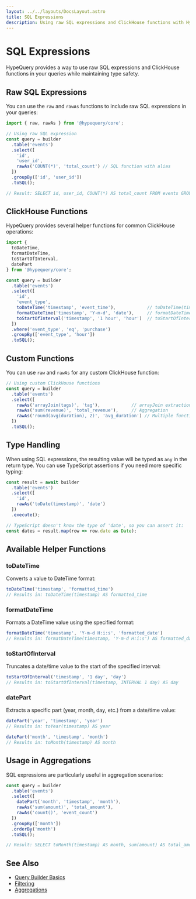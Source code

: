 ```yaml
---
layout: ../../layouts/DocsLayout.astro
title: SQL Expressions
description: Using raw SQL expressions and ClickHouse functions with HypeQuery
---
```


# SQL Expressions

HypeQuery provides a way to use raw SQL expressions and ClickHouse functions in your queries while maintaining type safety.

## Raw SQL Expressions

You can use the `raw` and `rawAs` functions to include raw SQL expressions in your queries:

```typescript
import { raw, rawAs } from '@hypequery/core';

// Using raw SQL expression
const query = builder
  .table('events')
  .select([
    'id',
    'user_id',
    rawAs('COUNT(*)', 'total_count') // SQL function with alias
  ])
  .groupBy(['id', 'user_id'])
  .toSQL();

// Result: SELECT id, user_id, COUNT(*) AS total_count FROM events GROUP BY id, user_id
```

## ClickHouse Functions

HypeQuery provides several helper functions for common ClickHouse operations:

```typescript
import { 
  toDateTime,
  formatDateTime,
  toStartOfInterval,
  datePart
} from '@hypequery/core';

const query = builder
  .table('events')
  .select([
    'id',
    'event_type',
    toDateTime('timestamp', 'event_time'),            // toDateTime(timestamp) AS event_time
    formatDateTime('timestamp', 'Y-m-d', 'date'),     // formatDateTime(timestamp, 'Y-m-d') AS date
    toStartOfInterval('timestamp', '1 hour', 'hour')  // toStartOfInterval(timestamp, INTERVAL 1 hour) AS hour
  ])
  .where('event_type', 'eq', 'purchase')
  .groupBy(['event_type', 'hour'])
  .toSQL();
```

## Custom Functions

You can use `raw` and `rawAs` for any custom ClickHouse function:

```typescript
// Using custom ClickHouse functions
const query = builder
  .table('events')
  .select([
    rawAs('arrayJoin(tags)', 'tag'),            // arrayJoin extraction
    rawAs('sum(revenue)', 'total_revenue'),     // Aggregation
    rawAs('round(avg(duration), 2)', 'avg_duration') // Multiple functions
  ])
  .toSQL();
```

## Type Handling

When using SQL expressions, the resulting value will be typed as `any` in the return type. You can use TypeScript assertions if you need more specific typing:

```typescript
const result = await builder
  .table('events')
  .select([
    'id',
    rawAs('toDate(timestamp)', 'date')
  ])
  .execute();

// TypeScript doesn't know the type of 'date', so you can assert it:
const dates = result.map(row => row.date as Date);
```

## Available Helper Functions

### toDateTime

Converts a value to DateTime format:

```typescript
toDateTime('timestamp', 'formatted_time')
// Results in: toDateTime(timestamp) AS formatted_time
```

### formatDateTime

Formats a DateTime value using the specified format:

```typescript
formatDateTime('timestamp', 'Y-m-d H:i:s', 'formatted_date')
// Results in: formatDateTime(timestamp, 'Y-m-d H:i:s') AS formatted_date
```

### toStartOfInterval

Truncates a date/time value to the start of the specified interval:

```typescript
toStartOfInterval('timestamp', '1 day', 'day')
// Results in: toStartOfInterval(timestamp, INTERVAL 1 day) AS day
```

### datePart

Extracts a specific part (year, month, day, etc.) from a date/time value:

```typescript
datePart('year', 'timestamp', 'year')
// Results in: toYear(timestamp) AS year

datePart('month', 'timestamp', 'month')
// Results in: toMonth(timestamp) AS month
```

## Usage in Aggregations

SQL expressions are particularly useful in aggregation scenarios:

```typescript
const query = builder
  .table('events')
  .select([
    datePart('month', 'timestamp', 'month'),
    rawAs('sum(amount)', 'total_amount'),
    rawAs('count()', 'event_count')
  ])
  .groupBy(['month'])
  .orderBy('month')
  .toSQL();

// Result: SELECT toMonth(timestamp) AS month, sum(amount) AS total_amount, count() AS event_count FROM events GROUP BY month ORDER BY month ASC
```

## See Also

- [Query Builder Basics](/docs/query-builder)
- [Filtering](/docs/filtering)
- [Aggregations](/docs/aggregations) 